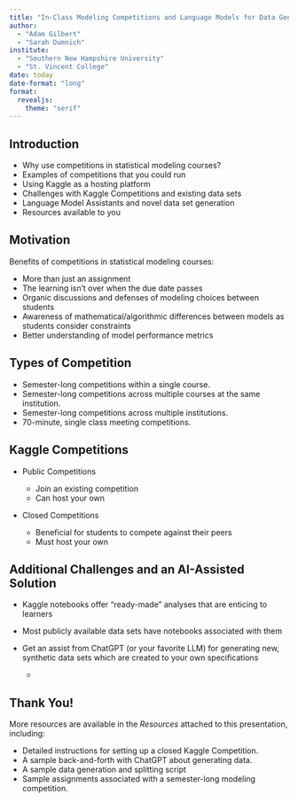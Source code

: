 ```yaml
---
title: "In-Class Modeling Competitions and Language Models for Data Generation"
author: 
  - "Adam Gilbert" 
  - "Sarah Dumnich"
institute:
  - "Southern New Hampshire University"
  - "St. Vincent College"
date: today
date-format: "long"
format: 
  revealjs:
    theme: "serif"
---
```


## Introduction

+ Why use competitions in statistical modeling courses?
+ Examples of competitions that you could run
+ Using Kaggle as a hosting platform
+ Challenges with Kaggle Competitions and existing data sets
+ Language Model Assistants and novel data set generation
+ Resources available to you

## Motivation

Benefits of competitions in statistical modeling courses:

+ More than just an assignment
+ The learning isn't over when the due date passes
+ Organic discussions and defenses of modeling choices between students
+ Awareness of mathematical/algorithmic differences between models as students consider constraints
+ Better understanding of model performance metrics

## Types of Competition

+ Semester-long competitions within a single course.
+ Semester-long competitions across multiple courses at the same institution.
+ Semester-long competitions across multiple institutions.
+ 70-minute, single class meeting competitions.

## Kaggle Competitions

+ Public Competitions
  
  + Join an existing competition
  + Can host your own

+ Closed Competitions

  + Beneficial for students to compete against their peers
  + Must host your own

## Additional Challenges and an AI-Assisted Solution

+ Kaggle notebooks offer "ready-made" analyses that are enticing to learners
+ Most publicly available data sets have notebooks associated with them
+ Get an assist from ChatGPT (or your favorite LLM) for generating new, synthetic data sets which are created to your own specifications

  +

## Thank You!

More resources are available in the *Resources* attached to this presentation, including:

+ Detailed instructions for setting up a closed Kaggle Competition.
+ A sample back-and-forth with ChatGPT about generating data.
+ A sample data generation and splitting script
+ Sample assignments associated with a semester-long modeling competition.
